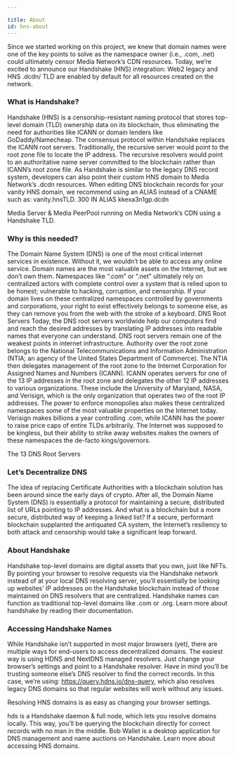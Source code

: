 ```yaml
---

title: About
id: hns-about
---
```

Since we started working on this project, we knew that domain names were one of the key points to solve as the namespace owner (i.e., .com, .net) could ultimately censor Media Network’s CDN resources. Today, we’re excited to announce our Handshake (HNS) integration: Web2 legacy and HNS .dcdn/ TLD are enabled by default for all resources created on the network.


### What is Handshake?
Handshake (HNS) is a censorship-resistant naming protocol that stores top-level domain (TLD) ownership data on its blockchain, thus eliminating the need for authorities like ICANN or domain lenders like GoDaddy/Namecheap. The consensus protocol within Handshake replaces the ICANN root servers. Traditionally, the recursive server would point to the root zone file to locate the IP address. The recursive resolvers would point to an authoritative name server committed to the blockchain rather than ICANN’s root zone file. As Handshake is similar to the legacy DNS record system, developers can also point their custom HNS domain to Media Network’s .dcdn resources. When editing DNS blockchain records for your vanity HNS domain, we recommend using an ALIAS instead of a CNAME such as:
vanity.hnsTLD. 300 IN ALIAS kkexa3n1gp.dcdn

Media Server & Media PeerPool running on Media Network’s CDN using a Handshake TLD.


### Why is this needed?

The Domain Name System (DNS) is one of the most critical internet services in existence. Without it, we wouldn’t be able to access any online service. Domain names are the most valuable assets on the Internet, but we don’t own them. Namespaces like “.com” or “.net” ultimately rely on centralized actors with complete control over a system that is relied upon to be honest; vulnerable to hacking, corruption, and censorship. If your domain lives on these centralized namespaces controlled by governments and corporations, your right to exist effectively belongs to someone else, as they can remove you from the web with the stroke of a keyboard.
DNS Root Servers
Today, the DNS root servers worldwide help our computers find and reach the desired addresses by translating IP addresses into readable names that everyone can understand. DNS root servers remain one of the weakest points in internet infrastructure. Authority over the root zone belongs to the National Telecommunications and Information Administration (NTIA; an agency of the United States Department of Commerce). The NTIA then delegates management of the root zone to the Internet Corporation for Assigned Names and Numbers (ICANN). ICANN operates servers for one of the 13 IP addresses in the root zone and delegates the other 12 IP addresses to various organizations. These include the University of Maryland, NASA, and Verisign, which is the only organization that operates two of the root IP addresses. The power to enforce monopolies also makes these centralized namespaces some of the most valuable properties on the Internet today. Verisign makes billions a year controlling .com, while ICANN has the power to raise price caps of entire TLDs arbitrarily. The Internet was supposed to be kingless, but their ability to strike away websites makes the owners of these namespaces the de-facto kings/governors.

The 13 DNS Root Servers

### Let’s Decentralize DNS
The idea of replacing Certificate Authorities with a blockchain solution has been around since the early days of crypto. After all, the Domain Name System (DNS) is essentially a protocol for maintaining a secure, distributed list of URLs pointing to IP addresses. And what is a blockchain but a more secure, distributed way of keeping a linked list? If a secure, performant blockchain supplanted the antiquated CA system, the Internet’s resiliency to both attack and censorship would take a significant leap forward.

### About Handshake
Handshake top-level domains are digital assets that you own, just like NFTs. By pointing your browser to resolve requests via the Handshake network instead of at your local DNS resolving server, you’ll essentially be looking up websites’ IP addresses on the Handshake blockchain instead of those maintained on DNS resolvers that are centralized. Handshake names can function as traditional top-level domains like .com or .org. Learn more about handshake by reading their documentation.

### Accessing Handshake Names
While Handshake isn’t supported in most major browsers (yet), there are multiple ways for end-users to access decentralized domains. The easiest way is using HDNS and NextDNS managed resolvers. Just change your browser’s settings and point to a Handshake resolver. Have in mind you’ll be trusting someone else’s DNS resolver to find the correct records. In this case, we’re using: https://query.hdns.io/dns-query, which also resolves legacy DNS domains so that regular websites will work without any issues.

Resolving HNS domains is as easy as changing your browser settings.

hds is a Handshake daemon & full node, which lets you resolve domains locally. This way, you’ll be querying the blockchain directly for correct records with no man in the middle. Bob Wallet is a desktop application for DNS management and name auctions on Handshake. Learn more about accessing HNS domains.